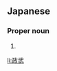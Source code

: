 ==Japanese==
{{ja-kanjitab|まさ|たけ}}

===Proper noun===
{{ja-pos|まさたけ|proper}}

# {{given name|male|lang=ja|sort=まさたけ}}

[[li:政武]]